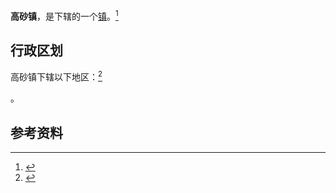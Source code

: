 {{中国乡级行政区
|景观照片文件名 = 201708 Gaosha Station.jpg
|景观照片描述 = [[鹰厦铁路|鹰厦铁路]][[高砂站_(福建省)|高砂站]]
|汉语拼音 = 
|其他语言 = 
|其他语言名称 = 
|旧称 = 
|地名出处 = 
|位置图文件名 = 
|位置图描述 = 
|自定义图片= 
|建置时间 = 
|政府驻地 = 
|毗邻 = 
|总面积 = 
|总人口 = 
|总人口年份 = 
|户籍人口 = 
|户籍人口年份 = 
|常住人口 = 
|常住人口年份 = 
|人口密度 = 
|GDP = 
|GDP年份 = 
|邮政编码 = 
|电话区号 = 598
|官方网站 = 
|网站名称 = 
|35/04/27/104/000}}

'''高砂镇'''，是{{PRC admin/fullname|35/04/27/104/000|3}}下辖的一个[[行政建制镇|镇]]。<ref>{{PRC admin/ref sgc|{{PRC admin/parent|35/04/27/104/000}}}}</ref>

== 行政区划 ==

高砂镇下辖以下地区：<ref>{{PRC admin/ref sgc|35/04/27/104/000}}</ref>

{{PRC admin/children|35/04/27/104/000}}。

== 参考资料 ==

{{reflist}}

{{行政区划小作品}}
{{PRC admin/navcat|35/04/27/104/000}}